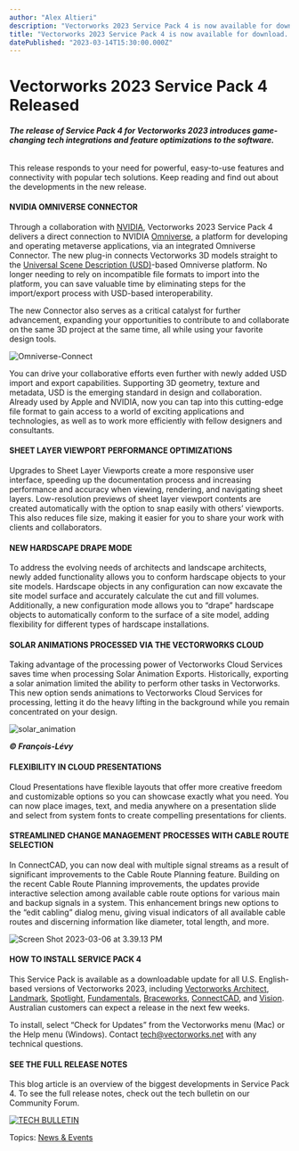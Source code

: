 ```yaml
---
author: "Alex Altieri"
description: "Vectorworks 2023 Service Pack 4 is now available for download. Read the release highlights."
title: "Vectorworks 2023 Service Pack 4 is now available for download. Read the release highlights." 
datePublished: "2023-03-14T15:30:00.000Z"
---
```

# Vectorworks 2023 Service Pack 4 Released

###### **The release of Service Pack 4 for Vectorworks 2023 introduces game-changing tech integrations and feature optimizations to the software.**

This release responds to your need for powerful, easy-to-use features and connectivity with popular tech solutions. Keep reading and find out about the developments in the new release.

#### NVIDIA OMNIVERSE CONNECTOR

Through a collaboration with [NVIDIA](https://www.nvidia.com/), Vectorworks 2023 Service Pack 4 delivers a direct connection to NVIDIA [Omniverse](https://www.nvidia.com/en-us/omniverse/creators/), a platform for developing and operating metaverse applications, via an integrated Omniverse Connector. The new plug-in connects Vectorworks 3D models straight to the [Universal Scene Description](https://www.nvidia.com/en-us/omniverse/usd/)[ (USD)](https://www.nvidia.com/en-us/omniverse/usd/)\-based Omniverse platform. No longer needing to rely on incompatible file formats to import into the platform, you can save valuable time by eliminating steps for the import/export process with USD-based interoperability.

The new Connector also serves as a critical catalyst for further advancement, expanding your opportunities to contribute to and collaborate on the same 3D project at the same time, all while using your favorite design tools.

![Omniverse-Connect](https://blog.vectorworks.net/hs-fs/hubfs/Blog%20Images/2023%20Blog%20Images/3_SP4/Omniverse-Connect.png?width=1920&height=1080&name=Omniverse-Connect.png)

You can drive your collaborative efforts even further with newly added USD import and export capabilities. Supporting 3D geometry, texture and metadata, USD is the emerging standard in design and collaboration. Already used by Apple and NVIDIA, now you can tap into this cutting-edge file format to gain access to a world of exciting applications and technologies, as well as to work more efficiently with fellow designers and consultants.

#### SHEET LAYER VIEWPORT PERFORMANCE OPTIMIZATIONS

Upgrades to Sheet Layer Viewports create a more responsive user interface, speeding up the documentation process and increasing performance and accuracy when viewing, rendering, and navigating sheet layers. Low-resolution previews of sheet layer viewport contents are created automatically with the option to snap easily with others’ viewports. This also reduces file size, making it easier for you to share your work with clients and collaborators.

#### NEW HARDSCAPE DRAPE MODE

To address the evolving needs of architects and landscape architects, newly added functionality allows you to conform hardscape objects to your site models. Hardscape objects in any configuration can now excavate the site model surface and accurately calculate the cut and fill volumes. Additionally, a new configuration mode allows you to “drape” hardscape objects to automatically conform to the surface of a site model, adding flexibility for different types of hardscape installations.

#### SOLAR ANIMATIONS PROCESSED VIA THE VECTORWORKS CLOUD

Taking advantage of the processing power of Vectorworks Cloud Services saves time when processing Solar Animation Exports. Historically, exporting a solar animation limited the ability to perform other tasks in Vectorworks. This new option sends animations to Vectorworks Cloud Services for processing, letting it do the heavy lifting in the background while you remain concentrated on your design.

![solar_animation](https://blog.vectorworks.net/hs-fs/hubfs/Blog%20Images/2023%20Blog%20Images/1_Francois1/solar_animation.jpg?width=3090&height=1706&name=solar_animation.jpg)

_**© François-Lévy**_

#### FLEXIBILITY IN CLOUD PRESENTATIONS

Cloud Presentations have flexible layouts that offer more creative freedom and customizable options so you can showcase exactly what you need. You can now place images, text, and media anywhere on a presentation slide and select from system fonts to create compelling presentations for clients. 

#### STREAMLINED CHANGE MANAGEMENT PROCESSES WITH CABLE ROUTE SELECTION

In ConnectCAD, you can now deal with multiple signal streams as a result of significant improvements to the Cable Route Planning feature. Building on the recent Cable Route Planning improvements, the updates provide interactive selection among available cable route options for various main and backup signals in a system. This enhancement brings new options to the “edit cabling” dialog menu, giving visual indicators of all available cable routes and discerning information like diameter, total length, and more.

![Screen Shot 2023-03-06 at 3.39.13 PM](https://blog.vectorworks.net/hs-fs/hubfs/Blog%20Images/2023%20Blog%20Images/3_SP4/Screen%20Shot%202023-03-06%20at%203.39.13%20PM.png?width=1332&height=750&name=Screen%20Shot%202023-03-06%20at%203.39.13%20PM.png)

#### HOW TO INSTALL SERVICE PACK 4

This Service Pack is available as a downloadable update for all U.S. English-based versions of Vectorworks 2023, including [Vectorworks Architect](http://vectorworks.net/architect), [Landmark](http://vectorworks.net/landmark), [Spotlight](http://vectorworks.net/spotlight), [Fundamentals](https://www.vectorworks.net/fundamentals), [Braceworks](https://www.vectorworks.net/en-US/braceworks), [ConnectCAD](https://www.vectorworks.net/connectcad), and [Vision](https://www.vectorworks.net/vision). Australian customers can expect a release in the next few weeks.

To install, select “Check for Updates” from the Vectorworks menu (Mac) or the Help menu (Windows). Contact [tech@vectorworks.net](../../../net/vectorworks/blog/index.html) with any technical questions.

#### SEE THE FULL RELEASE NOTES

This blog article is an overview of the biggest developments in Service Pack 4\. To see the full release notes, check out the tech bulletin on our Community Forum.

[![TECH BULLETIN](https://no-cache.hubspot.com/cta/default/3018241/fbf5640d-6eb7-4755-aae3-d90fff74fa63.png)](https://cta-redirect.hubspot.com/cta/redirect/3018241/fbf5640d-6eb7-4755-aae3-d90fff74fa63) 

 Topics: [News & Events](https://blog.vectorworks.net/topic/news-events) 

 